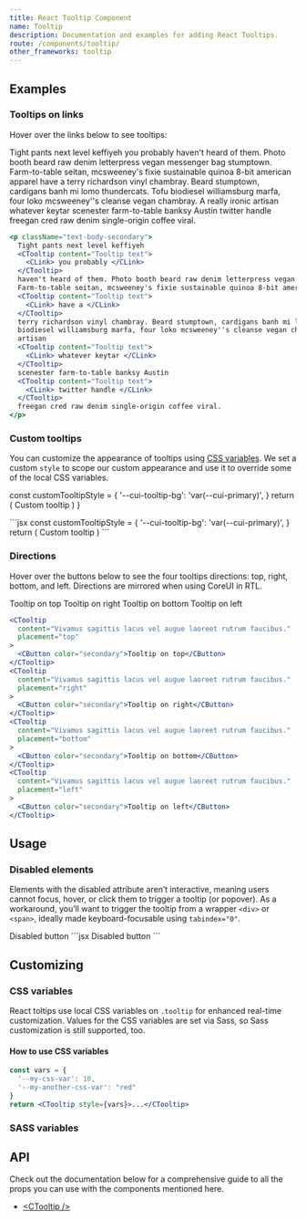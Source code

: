 ```yaml
---
title: React Tooltip Component
name: Tooltip
description: Documentation and examples for adding React Tooltips.
route: /components/tooltip/
other_frameworks: tooltip
---
```



## Examples

### Tooltips on links

Hover over the links below to see tooltips:

<Example className="text-body-secondary">
  Tight pants next level keffiyeh <CTooltip content="Tooltip text"><CLink>you&nbsp;probably</CLink></CTooltip>
  haven't heard of them. Photo booth beard raw denim letterpress vegan messenger bag stumptown.
  Farm-to-table seitan, mcsweeney's fixie sustainable quinoa 8-bit american apparel <CTooltip content="Tooltip text"><CLink>have&nbsp;a</CLink></CTooltip>
  terry richardson vinyl chambray. Beard stumptown, cardigans banh mi lomo thundercats. Tofu
  biodiesel williamsburg marfa, four loko mcsweeney''s cleanse vegan chambray. A really ironic
  artisan <CTooltip content="Tooltip text"><CLink>whatever&nbsp;keytar</CLink></CTooltip>
  scenester farm-to-table banksy Austin <CTooltip content="Tooltip text"><CLink>twitter&nbsp;handle</CLink></CTooltip>
  freegan cred raw denim single-origin coffee viral.
</Example>


```jsx
<p className="text-body-secondary">
  Tight pants next level keffiyeh
  <CTooltip content="Tooltip text">
    <CLink> you probably </CLink>
  </CTooltip>
  haven't heard of them. Photo booth beard raw denim letterpress vegan messenger bag stumptown.
  Farm-to-table seitan, mcsweeney's fixie sustainable quinoa 8-bit american apparel
  <CTooltip content="Tooltip text">
    <CLink> have a </CLink>
  </CTooltip>
  terry richardson vinyl chambray. Beard stumptown, cardigans banh mi lomo thundercats. Tofu
  biodiesel williamsburg marfa, four loko mcsweeney''s cleanse vegan chambray. A really ironic
  artisan
  <CTooltip content="Tooltip text">
    <CLink> whatever keytar </CLink>
  </CTooltip>
  scenester farm-to-table banksy Austin
  <CTooltip content="Tooltip text">
    <CLink> twitter handle </CLink>
  </CTooltip>
  freegan cred raw denim single-origin coffee viral.
</p>
```

### Custom tooltips

You can customize the appearance of tooltips using [CSS variables](#css-variables). We set a custom `style` to scope our custom appearance and use it to override some of the local CSS variables.

  const customTooltipStyle = {
    '--cui-tooltip-bg': 'var(--cui-primary)',
  }
  return (
    <CTooltip
      content="This top tooltip is themed via CSS variables."
      placement="top"
      style={customTooltipStyle}
    >
      <CButton color="secondary">Custom tooltip</CButton>
    </CTooltip>
  )
}

<Example>
  <CustomTooltipsExample />
</Example>
```jsx
const customTooltipStyle = {
  '--cui-tooltip-bg': 'var(--cui-primary)',
}
return (
  <CTooltip
    content="This top tooltip is themed via CSS variables."
    placement="top"
    style={customTooltipStyle}
  >
    <CButton color="secondary">Custom tooltip</CButton>
  </CTooltip>
)
```

### Directions

Hover over the buttons below to see the four tooltips directions: top, right, bottom, and left. Directions are mirrored when using CoreUI in RTL.

<Example>
  <CTooltip content="Vivamus sagittis lacus vel augue laoreet rutrum faucibus." placement="top">
    <CButton color="secondary">Tooltip on top</CButton>
  </CTooltip>
  <CTooltip content="Vivamus sagittis lacus vel augue laoreet rutrum faucibus." placement="right">
    <CButton color="secondary">Tooltip on right</CButton>
  </CTooltip>
  <CTooltip content="Vivamus sagittis lacus vel augue laoreet rutrum faucibus." placement="bottom">
    <CButton color="secondary">Tooltip on bottom</CButton>
  </CTooltip>
  <CTooltip content="Vivamus sagittis lacus vel augue laoreet rutrum faucibus." placement="left">
    <CButton color="secondary">Tooltip on left</CButton>
  </CTooltip>
</Example>

```jsx
<CTooltip
  content="Vivamus sagittis lacus vel augue laoreet rutrum faucibus."
  placement="top"
>
  <CButton color="secondary">Tooltip on top</CButton>
</CTooltip>
<CTooltip
  content="Vivamus sagittis lacus vel augue laoreet rutrum faucibus."
  placement="right"
>
  <CButton color="secondary">Tooltip on right</CButton>
</CTooltip>
<CTooltip
  content="Vivamus sagittis lacus vel augue laoreet rutrum faucibus."
  placement="bottom"
>
  <CButton color="secondary">Tooltip on bottom</CButton>
</CTooltip>
<CTooltip
  content="Vivamus sagittis lacus vel augue laoreet rutrum faucibus."
  placement="left"
>
  <CButton color="secondary">Tooltip on left</CButton>
</CTooltip>
```

## Usage

### Disabled elements

Elements with the disabled attribute aren’t interactive, meaning users cannot focus, hover, or click them to trigger a tooltip (or popover). As a workaround, you’ll want to trigger the tooltip from a wrapper `<div>` or `<span>`, ideally made keyboard-focusable using `tabindex="0"`.

<Example>
  <CTooltip
    content="Disabled tooltip"
    trigger={['hover', 'focus']}
  >
    <span className="d-inline-block" tabIndex={0}>
      <CButton color="primary" disabled>Disabled button</CButton>
    </span>
  </CTooltip>
</Example>
```jsx
<CTooltip
  content="Disabled tooltip"
  trigger={['hover', 'focus']}
>
  <span className="d-inline-block" tabIndex={0}>
    <CButton color="primary" disabled>Disabled button</CButton>
  </span>
</CTooltip>
```

## Customizing

### CSS variables

React toltips use local CSS variables on `.tooltip` for enhanced real-time customization. Values for the CSS variables are set via Sass, so Sass customization is still supported, too.

<ScssDocs file="_tooltip.scss" capture="tooltip-css-vars"/>

#### How to use CSS variables

```jsx
const vars = { 
  '--my-css-var': 10,
  '--my-another-css-var': "red" 
}
return <CTooltip style={vars}>...</CTooltip>
```

### SASS variables

<ScssDocs file="_variables.scss" capture="tooltip-variables"/>

## API

Check out the documentation below for a comprehensive guide to all the props you can use with the components mentioned here.

- [&lt;CTooltip /&gt;](./api/#ctooltip)
